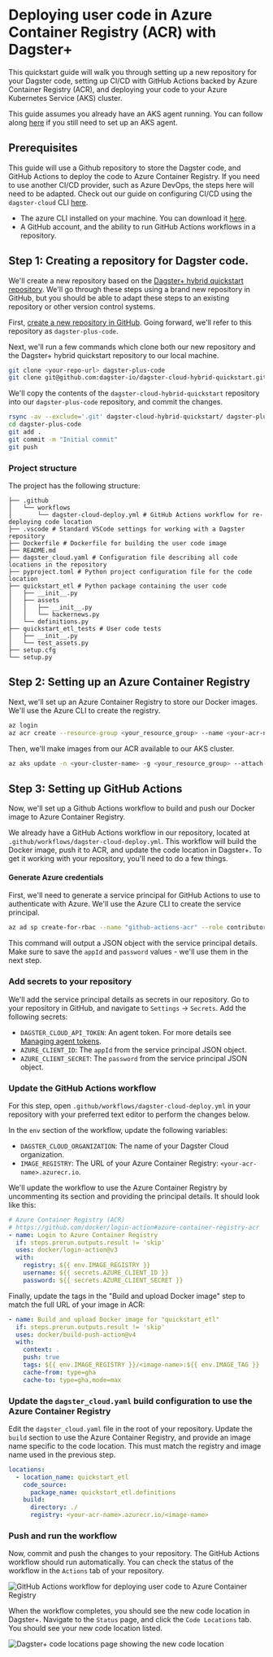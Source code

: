 # Deploying user code in Azure Container Registry (ACR) with Dagster+

This quickstart guide will walk you through setting up a new repository for your Dagster code, setting up CI/CD with GitHub Actions backed by Azure Container Registry (ACR), and deploying your code to your Azure Kubernetes Service (AKS) cluster.

This guide assumes you already have an AKS agent running. You can follow along [here](/dagster-plus/deployment/azure/aks-agent) if you still need to set up an AKS agent.

## Prerequisites

This guide will use a Github repository to store the Dagster code, and GitHub Actions to deploy the code to Azure Container Registry. If you need to use another CI/CD provider, such as Azure DevOps, the steps here will need to be adapted. Check out our guide on configuring CI/CD using the `dagster-cloud` CLI [here](/dagster-plus/getting-started#step-4-configure-cicd-for-your-project).

- The azure CLI installed on your machine. You can download it [here](https://docs.microsoft.com/en-us/cli/azure/install-azure-cli).
- A GitHub account, and the ability to run GitHub Actions workflows in a repository.

## Step 1: Creating a repository for Dagster code.

We'll create a new repository based on the [Dagster+ hybrid quickstart repository](https://github.com/dagster-io/dagster-cloud-hybrid-quickstart). We'll go through these steps using a brand new repository in GitHub, but you should be able to adapt these steps to an existing repository or other version control systems.

First, [create a new repository in GitHub](https://docs.github.com/en/repositories/creating-and-managing-repositories/creating-a-new-repository). Going forward, we'll refer to this repository as `dagster-plus-code`.

Next, we'll run a few commands which clone both our new repository and the Dagster+ hybrid quickstart repository to our local machine.

```bash
git clone <your-repo-url> dagster-plus-code
git clone git@github.com:dagster-io/dagster-cloud-hybrid-quickstart.git
```

We'll copy the contents of the `dagster-cloud-hybrid-quickstart` repository into our `dagster-plus-code` repository, and commit the changes.

```bash
rsync -av --exclude='.git' dagster-cloud-hybrid-quickstart/ dagster-plus-code/
cd dagster-plus-code
git add .
git commit -m "Initial commit"
git push
```

### Project structure

The project has the following structure:

```plaintext
├── .github
│   └── workflows
│       └── dagster-cloud-deploy.yml # GitHub Actions workflow for re-deploying code location
├── .vscode # Standard VSCode settings for working with a Dagster repository
├── Dockerfile # Dockerfile for building the user code image
├── README.md
├── dagster_cloud.yaml # Configuration file describing all code locations in the repository
├── pyproject.toml # Python project configuration file for the code location
├── quickstart_etl # Python package containing the user code
│   ├── __init__.py
│   ├── assets
│   │   ├── __init__.py
│   │   └── hackernews.py
│   └── definitions.py
├── quickstart_etl_tests # User code tests
│   ├── __init__.py
│   └── test_assets.py
├── setup.cfg
└── setup.py
```

## Step 2: Setting up an Azure Container Registry

Next, we'll set up an Azure Container Registry to store our Docker images. We'll use the Azure CLI to create the registry.

```bash
az login
az acr create --resource-group <your_resource_group> --name <your-acr-name> --sku Basic
```

Then, we'll make images from our ACR available to our AKS cluster.

```bash
az aks update -n <your-cluster-name> -g <your_resource_group> --attach-acr <your-acr-name>
```

## Step 3: Setting up GitHub Actions

Now, we'll set up a Github Actions workflow to build and push our Docker image to Azure Container Registry.

We already have a GitHub Actions workflow in our repository, located at `.github/workflows/dagster-cloud-deploy.yml`. This workflow will build the Docker image, push it to ACR, and update the code location in Dagster+. To get it working with your repository, you'll need to do a few things.

#### Generate Azure credentials

First, we'll need to generate a service principal for GitHub Actions to use to authenticate with Azure. We'll use the Azure CLI to create the service principal.

```bash
az ad sp create-for-rbac --name "github-actions-acr" --role contributor --scopes /subscriptions/<your_azure_subscription_id>/resourceGroups/<your_resource_group>/providers/Microsoft.ContainerRegistry/registries/<your_acr_name>
```

This command will output a JSON object with the service principal details. Make sure to save the `appId` and `password` values - we'll use them in the next step.

### Add secrets to your repository

We'll add the service principal details as secrets in our repository. Go to your repository in GitHub, and navigate to `Settings` -> `Secrets`. Add the following secrets:

- `DAGSTER_CLOUD_API_TOKEN`: An agent token. For more details see [Managing agent tokens](/dagster-plus/account/managing-user-agent-tokens#managing-agent-tokens).
- `AZURE_CLIENT_ID`: The `appId` from the service principal JSON object.
- `AZURE_CLIENT_SECRET`: The `password` from the service principal JSON object.

### Update the GitHub Actions workflow

For this step, open `.github/workflows/dagster-cloud-deploy.yml` in your repository with your preferred text editor to perform the changes below.

In the `env` section of the workflow, update the following variables:

- `DAGSTER_CLOUD_ORGANIZATION`: The name of your Dagster Cloud organization.
- `IMAGE_REGISTRY`: The URL of your Azure Container Registry: `<your-acr-name>.azurecr.io`.

We'll update the workflow to use the Azure Container Registry by uncommenting its section and providing the principal details. It should look like this:

```yaml
# Azure Container Registry (ACR)
# https://github.com/docker/login-action#azure-container-registry-acr
- name: Login to Azure Container Registry
  if: steps.prerun.outputs.result != 'skip'
  uses: docker/login-action@v3
  with:
    registry: ${{ env.IMAGE_REGISTRY }}
    username: ${{ secrets.AZURE_CLIENT_ID }}
    password: ${{ secrets.AZURE_CLIENT_SECRET }}
```

Finally, update the tags in the "Build and upload Docker image" step to match the full URL of your image in ACR:

```yaml
- name: Build and upload Docker image for "quickstart_etl"
  if: steps.prerun.outputs.result != 'skip'
  uses: docker/build-push-action@v4
  with:
    context: .
    push: true
    tags: ${{ env.IMAGE_REGISTRY }}/<image-name>:${{ env.IMAGE_TAG }}
    cache-from: type=gha
    cache-to: type=gha,mode=max
```

### Update the `dagster_cloud.yaml` build configuration to use the Azure Container Registry

Edit the `dagster_cloud.yaml` file in the root of your repository. Update the `build` section to use the Azure Container Registry, and provide an image name specific to the code location. This must match the registry and image name used in the previous step.

```yaml
locations:
  - location_name: quickstart_etl
    code_source:
      package_name: quickstart_etl.definitions
    build:
      directory: ./
      registry: <your-acr-name>.azurecr.io/<image-name>
```

### Push and run the workflow

Now, commit and push the changes to your repository. The GitHub Actions workflow should run automatically. You can check the status of the workflow in the `Actions` tab of your repository.

<Image
src="/images/dagster-cloud/azure/github-actions-workflow.png"
alt="GitHub Actions workflow for deploying user code to Azure Container Registry"
width={970}
height={794}
/>

When the workflow completes, you should see the new code location in Dagster+. Navigate to the `Status` page, and click the `Code Locations` tab. You should see your new code location listed.

<Image
src="/images/dagster-cloud/azure/dagster-cloud-code-locations.png"
alt="Dagster+ code locations page showing the new code location"
width={1152}
height={320}
/>
